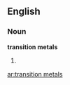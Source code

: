 ==English==

===Noun===
'''transition metals'''

# {{plural of|transition metal}}

[[ar:transition metals]]